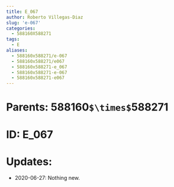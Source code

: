 ```yaml
---
title: E_067
author: Roberto Villegas-Diaz
slug: 'e-067'
categories:
  - 588160X588271
tags:
  - E
aliases:
  - 588160x588271/e-067
  - 588160x588271/e067
  - 588160x588271-e_067
  - 588160x588271-e-067
  - 588160x588271-e067
---
```


# **Parents**: 588160`$\times$`588271
# **ID**: E_067
# **Updates**: 
 - 2020-06-27: Nothing new.
